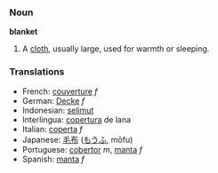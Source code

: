 === Noun ===
'''blanket'''
# A [[cloth]], usually large, used for warmth or sleeping.

=== Translations === 
*French: [[couverture]] ''f''
*German: [[Decke]] ''f''
*Indonesian: [[selimut]] 
*Interlingua: [[copertura]] de lana 
*Italian: [[coperta]] ''f''
*Japanese: [[毛布]] ([[もうふ]], mōfu) 
*Portuguese: [[cobertor]] ''m'', [[manta]] ''f'' 
*Spanish: [[manta]] ''f''